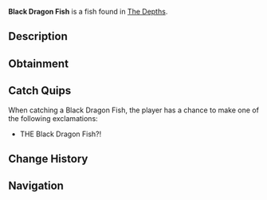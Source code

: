 {{FishInfobox
|image          = Black Dragon Fish.png
|rarity         = Rare
|sea            = First Sea
|location       = [[The Depths]]
|sublocation    = 
|sources        = Fishing Rod
|radar_location = 
|xp             = 120
|weather        = 
|time           = Night
|season         = 
|bait           = Deep Coral
|base_weight    = 40
|base_value     = 500
|weight_range   = 25
|base_chance    = 10
|base_resil     = 45
}}
'''Black Dragon Fish''' is a {{Rarity|Rare}} fish found in [[The Depths]].

== Description ==
{{Description|A menacing fish with sharp fins and an eerie, black-scaled body.|Bestiary Entry}}

== Obtainment ==
{{Description|Found in the deepest ocean trenches, far from light.|Bestiary Hint}}
{{Fish Availability|
The Depths
The Depths/Absolute Darkness
|top_rods      = 
Krampus's Rod\63347.82\95245.91;
Magma Rod\60119.15\90391.48;
Plastic Rod\55391.16\83283.73;
Leviathan's Fang Rod\48552.2\76047.95;
Great Rod of Oscar\45208.09\57275.05;
Fast Rod\40026.8\70806.35;
Heaven's Rod\33605.44\68056.63;
Trident Rod\43551.28\61566.67;
Astralhook Rod\42860\56890.24;
Ethereal Prism Rod\42813.13\57031;
Seraphic Rod\41290.37\56890.78;
No-Life Rod\41084.7\58757.27;
Free Spirit Rod\40769.59\57634.31;
Rod Of The Forgotten Fang\38633.42\54524.21;
Challenger's Rod\37381.39\54089.53;
Rod Of The Depths\34741.13\49540;
Rod Of The Exalted One\34175.99\47708.85;
Zeus Rod\34055.62\49360.14;
Verdant Shear Rod\33450.89\49163;
Blazebringer Rod\32336.71\46868.75;
Depthseeker Rod\30752.1\45412.62;
Avalanche Rod\27735.02\41036.18;
Volcanic Rod\26536.57\38462.04;
Steady Rod\11576.11\13517.62
|recommended   = Trident Rod
}}

== Catch Quips ==
When catching a Black Dragon Fish, the player has a chance to make one of the following exclamations:
* THE Black Dragon Fish?!

== Change History ==
{{Change History|{{subst:Current Version}}}}

== Navigation ==
{{Fish Navbox|The Depths}}